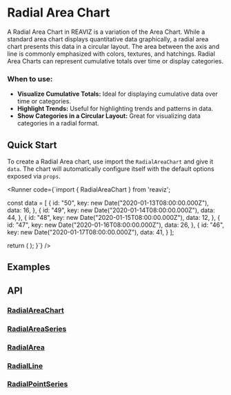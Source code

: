 
# Radial Area Chart

A Radial Area Chart in REAVIZ is a variation of the Area Chart. 
While a standard area chart displays quantitative data graphically, a radial area chart presents this data in a circular layout. 
The area between the axis and line is commonly emphasized with colors, textures, and hatchings. 
Radial Area Charts can represent cumulative totals over time or display categories.

### When to use:

- **Visualize Cumulative Totals:** Ideal for displaying cumulative data over time or categories.
- **Highlight Trends:** Useful for highlighting trends and patterns in data.
- **Show Categories in a Circular Layout:** Great for visualizing data categories in a radial format.

## Quick Start
To create a Radial Area chart, use import the `RadialAreaChart` and give it `data`. The chart
will automatically configure itself with the default options exposed via `props`.

<Runner code={`import { RadialAreaChart } from 'reaviz';

  const data = [
    {
      id: "50",
      key: new Date("2020-01-13T08:00:00.000Z"),
      data: 16,
    },
    {
      id: "49",
      key: new Date("2020-01-14T08:00:00.000Z"),
      data: 44,
    },
    {
      id: "48",
      key: new Date("2020-01-15T08:00:00.000Z"),
      data: 12,
    },
    {
      id: "47",
      key: new Date("2020-01-16T08:00:00.000Z"),
      data: 26,
    },
    {
      id: "46",
      key: new Date("2020-01-17T08:00:00.000Z"),
      data: 41,
    }
  ];

  return (
    <RadialAreaChart
      height={400}
      width={400}
      data={data}
    />
  );
}`}
/>

## Examples
<StoryRenderer path="components/RadialAreaChart.story.tsx" name="Simple" storybook="charts-area-chart-radial--simple" />

## API
### [RadialAreaChart](https://github.com/reaviz/reaviz/blob/master/src/RadialAreaChart/RadialAreaChart.tsx)
<PropsTable name="RadialAreaChart" />

### [RadialAreaSeries](https://github.com/reaviz/reaviz/blob/master/src/RadialAreaChart/RadialAreaSeries/RadialAreaSeries.tsx)
<PropsTable name="RadialAreaSeries" />

### [RadialArea](https://github.com/reaviz/reaviz/blob/master/src/RadialAreaChart/RadialAreaSeries/RadialArea.tsx)
<PropsTable name="RadialArea" />

### [RadialLine](https://github.com/reaviz/reaviz/blob/master/src/RadialAreaChart/RadialAreaSeries/RadialLine.tsx)
<PropsTable name="RadialLine" />

### [RadialPointSeries](https://github.com/reaviz/reaviz/blob/master/src/RadialAreaChart/RadialAreaSeries/RadialPointSeries.tsx)
<PropsTable name="RadialPointSeries" />
